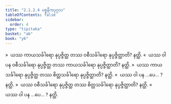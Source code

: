```yaml
---
title: "2.1.2.4 ပစ္စနီကပုဂ္ဂလ"
tableOfContents: false
sidebar:
  order: 4
type: "tipitaka"
basket: "ab"
book: "y6"
---
```



<DynamicBreadcrumb />

<Division number="34" book="y6" e="ch" v="34" p="10">

<Paragraph number="189" book="y6">
»  ယဿ ကာယသင်္ခါရော နုပ္ပဇ္ဇိတ္ထ တဿ ဝစီသင်္ခါရော နုပ္ပဇ္ဇိတ္ထာတိ? နတ္ထိ.
</Paragraph>

<Paragraph number="190" book="y6">
«  ယဿ ဝါ ပန ဝစီသင်္ခါရော နုပ္ပဇ္ဇိတ္ထ တဿ ကာယသင်္ခါရော နုပ္ပဇ္ဇိတ္ထာတိ? နတ္ထိ.
</Paragraph>

<Paragraph number="191" book="y6">
»  ယဿ ကာယသင်္ခါရော နုပ္ပဇ္ဇိတ္ထ တဿ စိတ္တသင်္ခါရော နုပ္ပဇ္ဇိတ္ထာတိ? နတ္ထိ.
</Paragraph>

<Paragraph number="192" book="y6">
«  ယဿ ဝါ ပန …ပေ… ? နတ္ထိ.
</Paragraph>

</Division>
<Division number="35" book="y6" e="ch" v="34" p="11">

<Paragraph number="193" book="y6">
»  ယဿ ဝစီသင်္ခါရော နုပ္ပဇ္ဇိတ္ထ တဿ စိတ္တသင်္ခါရော နုပ္ပဇ္ဇိတ္ထာတိ? နတ္ထိ.
</Paragraph>

<Paragraph number="194" book="y6">
«  ယဿ ဝါ ပန …ပေ… ? နတ္ထိ.
</Paragraph>
</Division>
